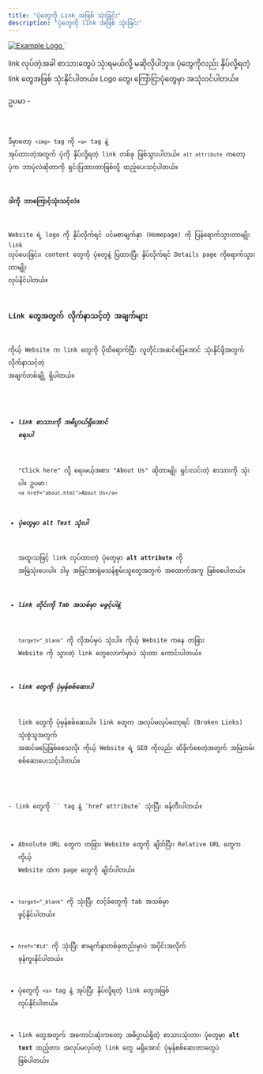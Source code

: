 ```yaml
---
title: "ပုံတွေကို Link အဖြစ် သုံးခြင်း"
description: "ပုံတွေကို link အဖြစ် သုံးခြင်း"
---
```



<a href="https://www.example.com">
  <img src="logo.jpg" alt="Example Logo">
</a>
`

link လုပ်တဲ့အခါ စာသားတွေပဲ သုံးရမယ်လို့ မဆိုလိုပါဘူး။ ပုံတွေကိုလည်း နှိပ်လို့ရတဲ့ link တွေအဖြစ် သုံးနိုင်ပါတယ်။ Logo တွေ၊ ကြော်ငြာပုံတွေမှာ အသုံးဝင်ပါတယ်။

ဥပမာ -

<Code title="HTML" lang="html" code={imgLink} />

ဒီမှာတော့ `<img>` tag ကို `<a>` tag နဲ့ အုပ်ထားတဲ့အတွက် ပုံကို နှိပ်လို့ရတဲ့ link တစ်ခု ဖြစ်သွားပါတယ်။ `alt attribute` ကတော့ ပုံက ဘာပုံလဲဆိုတာကို ရှင်းပြထားတာဖြစ်လို့ ထည့်ပေးသင့်ပါတယ်။

#### ဒါကို ဘာကြောင့်သုံးသင့်လဲ။

Website ရဲ့ logo ကို နှိပ်လိုက်ရင် ပင်မစာမျက်နှာ (Homepage) ကို ပြန်ရောက်သွားတာမျိုး link လုပ်ပေးခြင်း၊ content တွေကို ပုံတွေနဲ့ ပြထားပြီး နှိပ်လိုက်ရင် Details page ကိုရောက်သွားတာမျိုး လုပ်နိုင်ပါတယ်။

### Link တွေအတွက် လိုက်နာသင့်တဲ့ အချက်များ
ကိုယ့် Website က link တွေကို ပိုထိရောက်ပြီး လူတိုင်းအဆင်ပြေအောင် သုံးနိုင်ဖို့အတွက် လိုက်နာသင့်တဲ့ အချက်တစ်ချို့ ရှိပါတယ်။

- ##### link စာသားကို အဓိပ္ပာယ်ရှိအောင် ရေးပါ
    "Click here" လို့ ရေးမယ့်အစား "About Us" ဆိုတာမျိုး ရှင်းလင်းတဲ့ စာသားကို သုံးပါ။
    ဥပမာ: `<a href="about.html">About Us</a>`

- ##### ပုံတွေမှာ alt Text သုံးပါ
    အထူးသဖြင့် link လုပ်ထားတဲ့ ပုံတွေမှာ **alt attribute** ကို အမြဲသုံးပေးပါ။ ဒါမှ အမြင်အာရုံမသန်စွမ်းသူတွေအတွက် အထောက်အကူ ဖြစ်စေပါတယ်။

- ##### link တိုင်းကို Tab အသစ်မှာ မဖွင့်ပါနဲ့
    `target="_blank"` ကို လိုအပ်မှပဲ သုံးပါ။ ကိုယ့် Website ကနေ တခြား Website ကို သွားတဲ့ link တွေလောက်မှာပဲ သုံးတာ ကောင်းပါတယ်။

- ##### link တွေကို ပုံမှန်စစ်ဆေးပါ
    link တွေကို ပုံမှန်စစ်ဆေးပါ။
    link တွေက အလုပ်မလုပ်တော့ရင် (Broken Links) သုံးစွဲသူအတွက် အဆင်မပြေဖြစ်စေသလို၊ ကိုယ့် Website ရဲ့ SEO ကိုလည်း ထိခိုက်စေတဲ့အတွက် အမြဲတမ်း စစ်ဆေးပေးသင့်ပါတယ်။


<Aside title="အကျဉ်းချုပ်" type='tip'>
- link တွေကို `<a>` tag နဲ့ `href attribute` သုံးပြီး ဖန်တီးပါတယ်။

- Absolute URL တွေက တခြား Website တွေကို ချိတ်ပြီး၊ Relative URL တွေက ကိုယ့် Website ထဲက page တွေကို ချိတ်ပါတယ်။

- `target="_blank"` ကို သုံးပြီး လင့်ခ်တွေကို tab အသစ်မှာ ဖွင့်နိုင်ပါတယ်။

- `href="#id"` ကို သုံးပြီး စာမျက်နှာတစ်ခုတည်းမှာပဲ အပိုင်းအလိုက် ခုန်ကူးနိုင်ပါတယ်။

- ပုံတွေကို `<a>` tag နဲ့ အုပ်ပြီး နှိပ်လို့ရတဲ့ link တွေအဖြစ် လုပ်နိုင်ပါတယ်။

- link တွေအတွက် အကောင်းဆုံးကတော့ အဓိပ္ပာယ်ရှိတဲ့ စာသားသုံးတာ၊ ပုံတွေမှာ **alt text** ထည့်တာ၊ အလုပ်မလုပ်တဲ့ link တွေ မရှိအောင် ပုံမှန်စစ်ဆေးတာတွေပဲ ဖြစ်ပါတယ်။
</Aside>